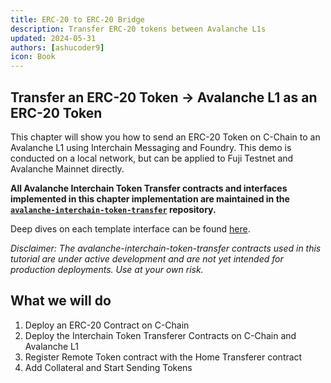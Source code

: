 ```yaml
---
title: ERC-20 to ERC-20 Bridge
description: Transfer ERC-20 tokens between Avalanche L1s
updated: 2024-05-31
authors: [ashucoder9]
icon: Book
---
```


## Transfer an ERC-20 Token &rarr; Avalanche L1 as an ERC-20 Token

This chapter will show you how to send an ERC-20 Token on C-Chain to an Avalanche L1 using Interchain Messaging and Foundry. This demo is conducted on a local network, but can be applied to Fuji Testnet and Avalanche Mainnet directly.

**All Avalanche Interchain Token Transfer contracts and interfaces implemented in this chapter implementation are maintained in the [`avalanche-interchain-token-transfer`](https://github.com/ava-labs/avalanche-interchain-token-transfer/tree/main/contracts/src) repository.**

Deep dives on each template interface can be found [here](https://github.com/ava-labs/avalanche-interchain-token-transfer/blob/main/contracts/README.md).

_Disclaimer: The avalanche-interchain-token-transfer contracts used in this tutorial are under active development and are not yet intended for production deployments. Use at your own risk._

## What we will do

1. Deploy an ERC-20 Contract on C-Chain
2. Deploy the Interchain Token Transferer Contracts on C-Chain and Avalanche L1
3. Register Remote Token contract with the Home Transferer contract
4. Add Collateral and Start Sending Tokens




